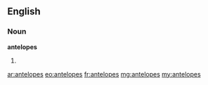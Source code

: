 ==English==

===Noun===
'''antelopes'''

# {{plural of|[[antelope]]}}

[[ar:antelopes]]
[[eo:antelopes]]
[[fr:antelopes]]
[[mg:antelopes]]
[[my:antelopes]]